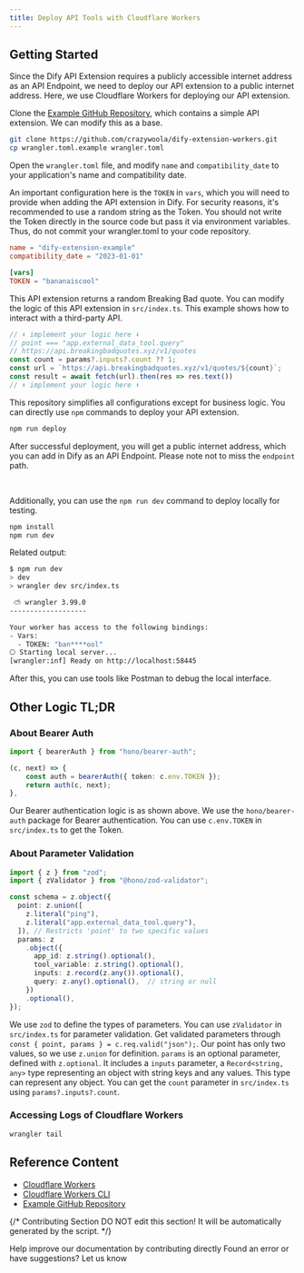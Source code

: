 ```yaml
---
title: Deploy API Tools with Cloudflare Workers
---
```



## Getting Started

Since the Dify API Extension requires a publicly accessible internet address as an API Endpoint, we need to deploy our API extension to a public internet address. Here, we use Cloudflare Workers for deploying our API extension.

Clone the [Example GitHub Repository](https://github.com/crazywoola/dify-extension-workers), which contains a simple API extension. We can modify this as a base.

```bash
git clone https://github.com/crazywoola/dify-extension-workers.git
cp wrangler.toml.example wrangler.toml
```

Open the `wrangler.toml` file, and modify `name` and `compatibility_date` to your application's name and compatibility date.

An important configuration here is the `TOKEN` in `vars`, which you will need to provide when adding the API extension in Dify. For security reasons, it's recommended to use a random string as the Token. You should not write the Token directly in the source code but pass it via environment variables. Thus, do not commit your wrangler.toml to your code repository.

```toml
name = "dify-extension-example"
compatibility_date = "2023-01-01"

[vars]
TOKEN = "bananaiscool"
```

This API extension returns a random Breaking Bad quote. You can modify the logic of this API extension in `src/index.ts`. This example shows how to interact with a third-party API.

```typescript
// ⬇️ implement your logic here ⬇️
// point === "app.external_data_tool.query"
// https://api.breakingbadquotes.xyz/v1/quotes
const count = params?.inputs?.count ?? 1;
const url = `https://api.breakingbadquotes.xyz/v1/quotes/${count}`;
const result = await fetch(url).then(res => res.text())
// ⬆️ implement your logic here ⬆️
```

This repository simplifies all configurations except for business logic. You can directly use `npm` commands to deploy your API extension.

```bash
npm run deploy
```

After successful deployment, you will get a public internet address, which you can add in Dify as an API Endpoint. Please note not to miss the `endpoint` path.

<div class="image-side-by-side">
  <img
src="https://assets-docs.dify.ai/dify-enterprise-mintlify/en/guides/extension/api-based-extension/9433a486a441713ade6270e9dc6c0544.png"
className="mx-auto"
alt=""
/>
  <img
src="https://assets-docs.dify.ai/dify-enterprise-mintlify/en/guides/extension/api-based-extension/72c285e58ec136a1a9a66f61b4b41ca1.png"
className="mx-auto"
alt=""
/>
</div>

Additionally, you can use the `npm run dev` command to deploy locally for testing.

```bash
npm install
npm run dev
```

Related output:

```bash
$ npm run dev
> dev
> wrangler dev src/index.ts

 ⛅️ wrangler 3.99.0
-------------------

Your worker has access to the following bindings:
- Vars:
  - TOKEN: "ban****ool"
⎔ Starting local server...
[wrangler:inf] Ready on http://localhost:58445
```

After this, you can use tools like Postman to debug the local interface.

## Other Logic TL;DR

### About Bearer Auth

```typescript
import { bearerAuth } from "hono/bearer-auth";

(c, next) => {
    const auth = bearerAuth({ token: c.env.TOKEN });
    return auth(c, next);
},
```

Our Bearer authentication logic is as shown above. We use the `hono/bearer-auth` package for Bearer authentication. You can use `c.env.TOKEN` in `src/index.ts` to get the Token.

### About Parameter Validation

```typescript
import { z } from "zod";
import { zValidator } from "@hono/zod-validator";

const schema = z.object({
  point: z.union([
    z.literal("ping"),
    z.literal("app.external_data_tool.query"),
  ]), // Restricts 'point' to two specific values
  params: z
    .object({
      app_id: z.string().optional(),
      tool_variable: z.string().optional(),
      inputs: z.record(z.any()).optional(),
      query: z.any().optional(),  // string or null
    })
    .optional(),
});
```

We use `zod` to define the types of parameters. You can use `zValidator` in `src/index.ts` for parameter validation. Get validated parameters through `const { point, params } = c.req.valid("json");`. Our point has only two values, so we use `z.union` for definition. `params` is an optional parameter, defined with `z.optional`. It includes a `inputs` parameter, a `Record<string, any>` type representing an object with string keys and any values. This type can represent any object. You can get the `count` parameter in `src/index.ts` using `params?.inputs?.count`.

### Accessing Logs of Cloudflare Workers

```bash
wrangler tail
```

## Reference Content

* [Cloudflare Workers](https://workers.cloudflare.com/)
* [Cloudflare Workers CLI](https://developers.cloudflare.com/workers/cli-wrangler/install-update)
* [Example GitHub Repository](https://github.com/crazywoola/dify-extension-workers)

{/*
Contributing Section
DO NOT edit this section!
It will be automatically generated by the script.
*/}

<CardGroup cols="2">
    <Card
        title="Edit this page"
        icon="pen-to-square"
        href="https://github.com/langgenius/dify-docs-mintlify/edit/main/en/guides/extension/api-based-extension/cloudflare-workers.mdx"
    >
        Help improve our documentation by contributing directly
    </Card>
    <Card
        title="Report an issue"
        icon="github"
        href="https://github.com/langgenius/dify-docs-mintlify/issues/new?title=Documentation%20Issue%3A%20flare-work&body=%23%23%20Issue%20Description%0A%3C%21--%20Please%20briefly%20describe%20the%20issue%20you%20found%20--%3E%0A%0A%23%23%20Page%20Link%0Ahttps%3A%2F%2Fgithub.com%2Flanggenius%2Fdify-docs-mintlify%2Fblob%2Fmain%2Fen/guides/extension/api-based-extension%2Fcloudflare-workers.mdx%0A%0A%23%23%20Suggested%20Changes%0A%3C%21--%20If%20you%20have%20specific%20suggestions%20for%20changes%2C%20please%20describe%20them%20here%20--%3E%0A%0A%3C%21--%20Thank%20you%20for%20helping%20improve%20our%20documentation%21%20--%3E"
    >
        Found an error or have suggestions? Let us know
    </Card>
</CardGroup>
